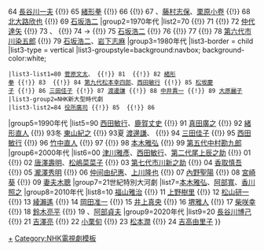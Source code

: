 {{NavboxV2
|name=NHK大河劇主演演員
|title=[[NHK大河劇]]主演演員
|titlestyle=background-color:white; color:black
|state=collapsed
|groupstyle=text-align:center;background-color:white;
|listclass=hlist
|group1=1960年代
|list1=63 {{Lj|第二代尾上松綠|尾上松緑 (2代目)}} {{!}} 64 [[長谷川一夫]] {{!}} 65 [[緒形拳]] {{!}} 66 {{Lj|第四代尾上菊之助|尾上菊五郎 (7代目)}}{{!}} 67 {{Lj|岡田茉莉子}}、[[藤村志保]]、[[栗原小卷]] {{!}} 68 [[北大路欣也]] {{!}} 69 [[石坂浩二]]
|group2=1970年代
|list2=70 {{Lj|平幹二朗}} {{!}} 71 {{Lj|初代中村錦之助|萬屋錦之介}} {{!}} 72 [[仲代達矢]] {{!}} 73 {{Lj|平幹二朗}}、{{Lj|高橋英樹|高橋英樹 (俳優)}} {{!}} 74 {{Lj|渡哲也}} → {{Lj|松方弘樹}} {{!}} 75 [[石坂浩二]] {{!}} 76 {{Lj|加藤剛}} {{!}} 77 {{Lj|第四代中村梅之助|中村梅之助 (4代目)}} {{!}} 78 [[松本白鸚 (第二代)|第六代市川染五郎]] {{!}} 79 [[石坂浩二]]、[[岩下志麻]]
|group3=1980年代
|list3-border = child
|list3-type = vertical
|list3-groupstyle=background:navbox; background-color:white;
 |list3-list1=80 [[菅原文太]]、{{Lj|加藤剛}} {{!}} 81 {{Lj|佐久間良子}} {{!}} 82 [[緒形拳]] {{!}} 83 {{Lj|瀧田榮|滝田栄}} {{!}} 84 [[松本白鸚 (第二代)|第九代松本幸四郎]]、[[西田敏行]] {{!}} 85 [[松坂慶子]] {{!}} 86 [[三田佳子]] {{!}} 87 [[渡邊謙]] {{!}} 88 [[中井貴一]] {{!}} 89 [[大原麗子]]
 |list3-group2=NHK新大型時代劇
 |list3-list2=84 [[役所廣司]] {{!}} 85 {{Lj|渡瀨恒彥|渡瀬恒彦}} {{!}} 86 {{Lj|第二代中村吉右衛門|中村吉右衛門 (2代目)}}
|group5=1990年代
|list5=90 [[西田敏行]]、[[鹿賀丈史]] {{!}} 91 [[真田廣之]] {{!}} 92 [[緒形直人]] {{!}} 93冬 [[东山纪之|東山紀之]] {{!}} 93夏 [[渡邊謙]]、{{Lj|村上弘明}} {{!}} 94 [[三田佳子]] {{!}} 95 [[西田敏行]] {{!}} 96 [[竹中直人]] {{!}} 97 {{Lj|第三代中村橋之助|中村芝翫 (8代目)}} {{!}} 98 [[本木雅弘]] {{!}} 99 [[中村勘三郎 (十八代目)|第五代中村勘九郎]]
|group6=2000年代
|list6=00 [[津川雅彥]]、[[西田敏行]]、[[尾上松綠 (四代目)|第二代尾上辰之助]] {{!}} 01 {{Lj|和泉元彌}} {{!}} 02 [[唐澤壽明]]、[[松嶋菜菜子]] {{!}} 03 [[市川海老藏 (十一代目)|第七代市川新之助]] {{!}} 04 [[香取慎吾]] {{!}} 05 [[瀧澤秀明]] {{!}} 06 [[仲间由纪惠]]、[[上川隆也]] {{!}} 07 [[內野聖陽]] {{!}} 08 [[宮崎葵]] {{!}} 09 [[妻夫木聰]]
|group7=21世紀特別大河劇
|list7=[[本木雅弘]]、[[阿部寬]]、[[香川照之]]
|group8=2010年代
|list8=10 [[福山雅治]] {{!}} 11 [[上野樹里]] {{!}} 12 [[松山研一]] {{!}} 13 [[綾瀨遙]] {{!}} 14 [[岡田准一]] {{!}} 15 [[井上真央]] {{!}} 16 [[堺雅人]] {{!}} 17 [[柴咲幸]] {{!}} 18 [[鈴木亮平]] {{!}} 19 {{Lj|第六代中村勘九郎|中村勘九郎 (6代目)}}、[[阿部貞夫]]
|group9=2020年代
|list9=20 [[長谷川博己]] {{!}} 21 [[吉澤亮]] {{!}} 22 [[小栗旬]] {{!}} 23 [[松本潤]] {{!}} 24 [[吉高由里子]]
}}<noinclude>
[[Category:NHK大河劇主演演員|+]]
[[Category:NHK電視劇模板]]
</noinclude>